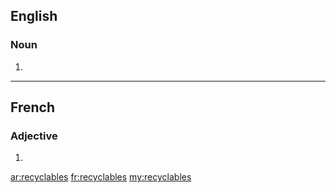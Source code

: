 ==English==

===Noun===
{{head|en|plural}}

# {{plural of|recyclable|lang=en|nocat=1}}

----

==French==

===Adjective===
{{fr-adj-form}} {{m-p|f-p}}

# {{plural of|recyclable|nocat=1|lang=fr}}

[[ar:recyclables]]
[[fr:recyclables]]
[[my:recyclables]]